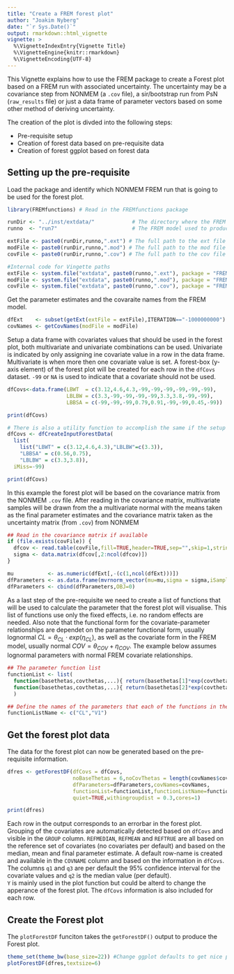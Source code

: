 ```yaml
---
title: "Create a FREM forest plot"
author: "Joakim Nyberg"
date: "`r Sys.Date()`"
output: rmarkdown::html_vignette
vignette: >
  %\VignetteIndexEntry{Vignette Title}
  %\VignetteEngine{knitr::rmarkdown}
  %\VignetteEncoding{UTF-8}
---
```


This Vignette explains how to use the FREM package to create a Forest plot based on a FREM run with associated uncertainty. 
The uncertainty may be a covariance step from NONMEM (a `.cov` file), a sir/bootstrap run from PsN (`raw_results` file) or just a data frame of parameter vectors 
based on some other method of deriving uncertainty. 

The creation of the plot is divded into the following steps:

* Pre-requisite setup
* Creation of forest data based on pre-requisite data
* Creation of forest ggplot based on forest data

## Setting up the pre-requisite

Load the package and identify which NONMEM FREM run that is going to be used for the forest plot.

```r
library(FREMfunctions) # Read in the FREMfunctions package
```

```r
runDir <- "../inst/extdata/"            # The directory where the FREM model is located
runno  <- "run7"                        # The FREM model used to produce the forest plot

extFile <- paste0(runDir,runno,".ext") # The full path to the ext file
modFile <- paste0(runDir,runno,".mod") # The full path to the mod file
covFile <- paste0(runDir,runno,".cov") # The full path to the cov file
```

```r
#Internal code for Vingette paths
extFile <- system.file("extdata", paste0(runno,".ext"), package = "FREMfunctions")
modFile <- system.file("extdata", paste0(runno,".mod"), package = "FREMfunctions")
covFile <- system.file("extdata", paste0(runno,".cov"), package = "FREMfunctions")
```

Get the parameter estimates and the covaraite names from the FREM model.

```r

dfExt    <- subset(getExt(extFile = extFile),ITERATION=="-1000000000") # Get the final parameter estimates
covNames <- getCovNames(modFile = modFile)                             # Get the covariate names from the annotated FREM model file

```

Setup a data frame with covariates values that should be used in the forest plot, both multivariate and univariate combinations can be used. Univariate is indicated by only assigning ine covariate value 
in a row in the data frame. Multivariate is when more then one covariate value is set. A forest-box (y-axis element) of the forest plot will be created for each row in the `dfCovs` dataset. `-99` or `NA` is 
used to indicate that a covariate should not be used.

```r

dfCovs<-data.frame(LBWT  = c(3.12,4.6,4.3,-99,-99,-99,-99,-99,-99),
                   LBLBW = c(3.3,-99,-99,-99,-99,3.3,3.8,-99,-99),
                   LBBSA = c(-99,-99,-99,0.79,0.91,-99,-99,0.45,-99))

print(dfCovs)

# There is also a utility function to accomplish the same if the setup is more complicated.
dfCovs <- dfCreateInputForestData(
  list(
    list("LBWT" = c(3.12,4.6,4.3),"LBLBW"=c(3.3)),
    "LBBSA" = c(0.56,0.75),
    "LBLBW" = c(3.3,3.8)),
  iMiss=-99)

print(dfCovs)
```

In this example the forest plot will be based on the covariance matrix from the NONMEM `.cov` file. 
After reading in the covariance matrix, multivariate samples will be drawn from the a multivariate normal with the means taken as the final parameter estimates and the covariance matrix taken as the uncertainty matrix (from `.cov`) from NONMEM


```r
## Read in the covariance matrix if available
if (file.exists(covFile)) {  
  dfcov <- read.table(covFile,fill=TRUE,header=TRUE,sep="",skip=1,stringsAsFactors=FALSE)
  sigma <- data.matrix(dfcov[,2:ncol(dfcov)])
}

mu           <- as.numeric(dfExt[,-(c(1,ncol(dfExt)))])                               # The mean is the final estimates
dfParameters <- as.data.frame(mvrnorm_vector(mu=mu,sigma = sigma,iSampleIndex = 100)) # Draw 100 samples from cov matrix
dfParameters <- cbind(dfParameters,OBJ=0)                                             # Add a dummy column with the OBJ to make it look more like a ext file

```

As a last step of the pre-requisite we need to create a list of functions that will be used to calculate the parameter that the forest plot will visualise. 
This list of functions use only the fixed effects, i.e. no random effects are needed. 
Also note that the functional form for the covariate-parameter relationships are dependet on the parameter functional form, 
usually lognormal $CL=\theta_{CL} \cdot exp(\eta_{CL})$, as well as the covariate form in the FREM model, usually normal $COV=\theta_{COV}+\eta_{COV}$. 
The example below assumes lognormal parameters with normal FREM covariate relationships.

```r
## The parameter function list
functionList <- list(
  function(basethetas,covthetas,...){ return(basethetas[1]*exp(covthetas[1]))}, 
  function(basethetas,covthetas,...){ return(basethetas[2]*exp(covthetas[2]))}
  )

## Define the names of the parameters that each of the functions in the list above returns
functionListName <- c("CL","V1")
```

## Get the forest plot data

The data for the forest plot can now be generated based on the pre-requisite information.
```r
dfres <- getForestDF(dfCovs = dfCovs,
                     noBaseThetas = 6,noCovThetas = length(covNames$covNames),noSigmas = 2,
                     dfParameters=dfParameters,covNames=covNames,
                     functionList=functionList,functionListName=functionListName,
                     quiet=TRUE,withingroupdist = 0.3,cores=1)

print(dfres)
```

Each row in the output corresponds to an errorbar in the forest plot. Grouping of the covariates are automatically detected based on `dfCovs` and visible in the `GROUP` column. 
`REFMEDIAN`, `REFMEAN` and `REFTRUE` are all based on the reference set of covariates (no covariates per default) and based on the median, mean and final parameter estimate. 
A default row-name is created and available in the `COVNAME` column and based on the information in `dfCovs`.
The columns `q1` and `q3` are per default the 95\% confidence interval for the covariate values and  `q2` is the median value (per default).  
`Y` is mainly used in the plot function but could be alterd to change the apperance of the forest plot. The `dfCovs` information is also included for each row.


## Create the Forest plot

The `plotForestDF` funciton takes the `getForestDF()` output to produce the Forest plot.


```r
theme_set(theme_bw(base_size=22)) #Change ggplot defaults to get nice plot
plotForestDF(dfres,textsize=6)
```



